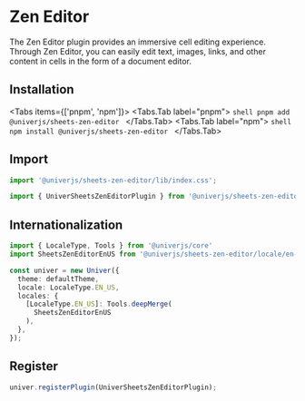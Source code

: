 
# Zen Editor

The Zen Editor plugin provides an immersive cell editing experience. Through Zen Editor, you can easily edit text, images, links, and other content in cells in the form of a document editor.

## Installation

<Tabs items={['pnpm', 'npm']}>
  <Tabs.Tab label="pnpm">
    ```shell
    pnpm add @univerjs/sheets-zen-editor
    ```
  </Tabs.Tab>
  <Tabs.Tab label="npm">
    ```shell
    npm install @univerjs/sheets-zen-editor
    ```
  </Tabs.Tab>
</Tabs>

## Import

```typescript
import '@univerjs/sheets-zen-editor/lib/index.css';

import { UniverSheetsZenEditorPlugin } from '@univerjs/sheets-zen-editor';
```

## Internationalization

```typescript
import { LocaleType, Tools } from '@univerjs/core'
import SheetsZenEditorEnUS from '@univerjs/sheets-zen-editor/locale/en-US';

const univer = new Univer({
  theme: defaultTheme,
  locale: LocaleType.EN_US,
  locales: {
    [LocaleType.EN_US]: Tools.deepMerge(
      SheetsZenEditorEnUS
    ),
  },
});
```

## Register

```typescript
univer.registerPlugin(UniverSheetsZenEditorPlugin);
```
